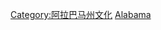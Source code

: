 {{Commons cat|Education in Alabama}}
[[Category:阿拉巴马州文化|Category:阿拉巴马州文化]]
[[Category:美國各州教育|Alabama]]